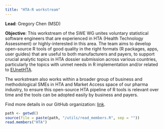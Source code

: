 ```yaml
---
title: "HTA-R workstream"
---
```


**Lead**: Gregory Chen (MSD)

**Objective**: 
This workstream of the SWE WG unites voluntary statistical software engineers that are experienced in HTA (Health Technology Assessment) or highly-interested in this area. 
The team aims to develop open-source R tools of good quality in the right formats (R packages, apps, user guides) that are useful to both manufacturers and payers, to support crucial analytic topics in HTA dossier submission across various countries, particularly the topics with unmet needs in R implementation and/or related to [EUnetHTA](https://www.eunethta.eu/).

The workstream also works within a broader group of business and methodological SMEs in HTA and Market Access space of our pharma industry, to ensure this open-source HTA pipeline of R tools is relevant over time and the tools can be adopted easily by business and payers.   

Find more details in our GitHub organization: [link](https://www.github.io/hta-pharma/).


```r
path <- getwd()
source(file = paste(path, "/utils/read_members.R", sep = ""))
read.members("HTA")

```
